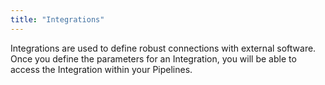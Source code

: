 ```yaml
---
title: "Integrations"
---
```


Integrations are used to define robust connections with external software. Once you define the parameters for an Integration, you will be able to access the Integration within your Pipelines.